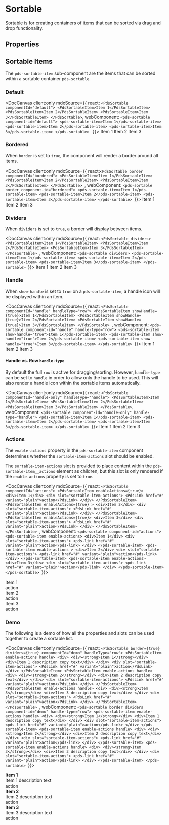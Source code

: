 
# Sortable

Sortable is for creating containers of items that can be sorted via drag and drop functionality.

## Properties

<DocArgsTable componentName='pds-sortable' docSource={components} />

## Sortable Items

The `pds-sortable-item` sub-component are the items that can be sorted within a sortable container `pds-sortable`.

<DocArgsTable componentName='pds-sortable-item' docSource={components} />

### Default

<DocCanvas client:only mdxSource={{
  react: `<PdsSortable componentId="default">
  <PdsSortableItem>Item 1</PdsSortableItem>
  <PdsSortableItem>Item 2</PdsSortableItem>
  <PdsSortableItem>Item 3</PdsSortableItem>
</PdsSortable>`,
  webComponent: `<pds-sortable component-id="default">
  <pds-sortable-item>Item 1</pds-sortable-item>
  <pds-sortable-item>Item 2</pds-sortable-item>
  <pds-sortable-item>Item 3</pds-sortable-item>
</pds-sortable>
`
}}>
  <pds-sortable component-id="default">
    <pds-sortable-item>Item 1</pds-sortable-item>
    <pds-sortable-item>Item 2</pds-sortable-item>
    <pds-sortable-item>Item 3</pds-sortable-item>
  </pds-sortable>
</DocCanvas>

### Bordered

When `border` is set to `true`, the component will render a border around all items.

<DocCanvas client:only mdxSource={{
  react:`<PdsSortable border componentId="bordered">
  <PdsSortableItem>Item 1</PdsSortableItem>
  <PdsSortableItem>Item 2</PdsSortableItem>
  <PdsSortableItem>Item 3</PdsSortableItem>
</PdsSortable>
  `,
  webComponent: `<pds-sortable border component-id="bordered">
  <pds-sortable-item>Item 1</pds-sortable-item>
  <pds-sortable-item>Item 2</pds-sortable-item>
  <pds-sortable-item>Item 3</pds-sortable-item>
</pds-sortable>
`}}>
  <pds-sortable border component-id="bordered">
    <pds-sortable-item>Item 1</pds-sortable-item>
    <pds-sortable-item>Item 2</pds-sortable-item>
    <pds-sortable-item>Item 3</pds-sortable-item>
  </pds-sortable>
</DocCanvas>

### Dividers

When `dividers` is set to `true`, a border will display between items.

<DocCanvas client:only mdxSource={{
  react: `<PdsSortable dividers>
  <PdsSortableItem>Item 1</PdsSortableItem>
  <PdsSortableItem>Item 2</PdsSortableItem>
  <PdsSortableItem>Item 3</PdsSortableItem>
</PdsSortable>
  `,
  webComponent: `<pds-sortable dividers>
  <pds-sortable-item>Item 1</pds-sortable-item>
  <pds-sortable-item>Item 2</pds-sortable-item>
  <pds-sortable-item>Item 3</pds-sortable-item>
</pds-sortable>
`}}>
  <pds-sortable dividers>
    <pds-sortable-item>Item 1</pds-sortable-item>
    <pds-sortable-item>Item 2</pds-sortable-item>
    <pds-sortable-item>Item 3</pds-sortable-item>
  </pds-sortable>
</DocCanvas>

### Handle

When `show-handle` is set to `true` on a `pds-sortable-item`, a handle icon will be displayed within an item.

<DocCanvas client:only mdxSource={{
  react: `<PdsSortable componentId="handle" handleType="row">
  <PdsSortableItem showHandle={true}>Item 1</PdsSortableItem>
  <PdsSortableItem showHandle={true}>Item 2</PdsSortableItem>
  <PdsSortableItem showHandle={true}>Item 3</PdsSortableItem>
</PdsSortable>
  `,
  webComponent: `<pds-sortable component-id="handle" handle-type="row">
  <pds-sortable-item show-handle="true">Item 1</pds-sortable-item>
  <pds-sortable-item show-handle="true">Item 2</pds-sortable-item>
  <pds-sortable-item show-handle="true">Item 3</pds-sortable-item>
</pds-sortable>
`}}>
  <pds-sortable component-id="handle" handle-type="row">
    <pds-sortable-item show-handle="true">Item 1</pds-sortable-item>
    <pds-sortable-item show-handle="true">Item 2</pds-sortable-item>
    <pds-sortable-item show-handle="true">Item 3</pds-sortable-item>
  </pds-sortable>
</DocCanvas>

#### Handle vs. Row `handle-type`

By default the full `row` is active for dragging/sorting. However, `handle-type` can be set to `handle` in order to allow only the handle to be used. This will also render a handle icon within the sortable items automatically.

<DocCanvas client:only mdxSource={{
  react: `<PdsSortable componentId="handle-only" handleType="handle">
  <PdsSortableItem>Item 1</PdsSortableItem>
  <PdsSortableItem>Item 2</PdsSortableItem>
  <PdsSortableItem>Item 3</PdsSortableItem>
</PdsSortable>`,
  webComponent: `<pds-sortable component-id="handle-only" handle-type="handle">
  <pds-sortable-item>Item 1</pds-sortable-item>
  <pds-sortable-item>Item 2</pds-sortable-item>
  <pds-sortable-item>Item 3</pds-sortable-item>
</pds-sortable>
`}}>
  <pds-sortable component-id="handle-only" handle-type="handle">
    <pds-sortable-item>Item 1</pds-sortable-item>
    <pds-sortable-item>Item 2</pds-sortable-item>
    <pds-sortable-item>Item 3</pds-sortable-item>
  </pds-sortable>
</DocCanvas>

### Actions

The `enable-actions` property in the `pds-sortable-item` component determines whether the `sortable-item-actions` slot should be enabled.

The `sortable-item-actions` slot is provided to place content within the `pds-sortable-item__actions` element as children, but this slot is only rendered if the `enable-actions` property is set to `true`.

<DocCanvas client:only mdxSource={{
  react: `<PdsSortable componentId="actions">
  <PdsSortableItem enableActions={true}>
    <div>Item 1</div>
    <div slot="sortable-item-actions">
      <PdsLink href="#" variant="plain">action</PdsLink>
    </div>
  </PdsSortableItem>
  <PdsSortableItem enableActions={true} >
    <div>Item 2</div>
    <div slot="sortable-item-actions">
      <PdsLink href="#" variant="plain">action</PdsLink>
    </div>
  </PdsSortableItem>
  <PdsSortableItem enableActions={true}>
    <div>Item 3</div>
    <div slot="sortable-item-actions">
      <PdsLink href="#" variant="plain">action</PdsLink>
    </div>
  </PdsSortableItem>
</PdsSortable>
  `,
  webComponent: `<pds-sortable component-id="actions">
  <pds-sortable-item enable-actions>
    <div>Item 1</div>
    <div slot="sortable-item-actions">
      <pds-link href="#" variant="plain">action</pds-link>
    </div>
  </pds-sortable-item>
  <pds-sortable-item enable-actions >
    <div>Item 2</div>
    <div slot="sortable-item-actions">
      <pds-link href="#" variant="plain">action</pds-link>
    </div>
  </pds-sortable-item>
  <pds-sortable-item enable-actions>
    <div>Item 3</div>
    <div slot="sortable-item-actions">
      <pds-link href="#" variant="plain">action</pds-link>
    </div>
  </pds-sortable-item>
</pds-sortable>
`}}>
  <pds-sortable component-id="actions">
    <pds-sortable-item enable-actions>
      <div>Item 1</div>
      <div slot="sortable-item-actions">
        <pds-link href="#" variant="plain">action</pds-link>
      </div>
    </pds-sortable-item>
    <pds-sortable-item enable-actions >
      <div>Item 2</div>
      <div slot="sortable-item-actions">
        <pds-link href="#" variant="plain">action</pds-link>
      </div>
    </pds-sortable-item>
    <pds-sortable-item enable-actions>
      <div>Item 3</div>
      <div slot="sortable-item-actions">
        <pds-link href="#" variant="plain">action</pds-link>
      </div>
    </pds-sortable-item>
  </pds-sortable>
</DocCanvas>

### Demo

The following is a demo of how all the properties and slots can be used together to create a sortable list.

<DocCanvas client:only mdxSource={{
  react: `<PdsSortable border={true} dividers={true} componentId="demo" handleType="row">
  <PdsSortableItem enable-actions handle>
    <div>
      <div><strong>Item 1</strong></div>
      <div>Item 1 description copy text</div>
    </div>
    <div slot="sortable-item-actions">
      <PdsLink href="#" variant="plain">action</PdsLink>
    </div>
  </PdsSortableItem>
  <PdsSortableItem enable-actions handle>
    <div>
      <div><strong>Item 2</strong></div>
      <div>Item 2 description copy text</div>
    </div>
    <div slot="sortable-item-actions">
      <PdsLink href="#" variant="plain">action</PdsLink>
    </div>
  </PdsSortableItem>
  <PdsSortableItem enable-actions handle>
    <div>
      <div><strong>Item 3</strong></div>
      <div>Item 3 description copy text</div>
    </div>
    <div slot="sortable-item-actions">
      <PdsLink href="#" variant="plain">action</PdsLink>
    </div>
  </PdsSortableItem>
</PdsSortable>
  `,
  webComponent: `<pds-sortable border dividers component-id="demo" handle-type="row">
  <pds-sortable-item enable-actions handle>
    <div>
      <div><strong>Item 1</strong></div>
      <div>Item 1 description copy text</div>
    </div>
    <div slot="sortable-item-actions">
      <pds-link href="#" variant="plain">action</pds-link>
    </div>
  </pds-sortable-item>
  <pds-sortable-item enable-actions handle>
    <div>
      <div><strong>Item 2</strong></div>
      <div>Item 2 description copy text</div>
    </div>
    <div slot="sortable-item-actions">
      <pds-link href="#" variant="plain">action</pds-link>
    </div>
  </pds-sortable-item>
  <pds-sortable-item enable-actions handle>
    <div>
      <div><strong>Item 3</strong></div>
      <div>Item 3 description copy text</div>
    </div>
    <div slot="sortable-item-actions">
      <pds-link href="#" variant="plain">action</pds-link>
    </div>
  </pds-sortable-item>
</pds-sortable>
`}}>
  <pds-sortable border dividers component-id="demo" handle-type="row">
    <pds-sortable-item enable-actions handle>
      <div>
        <div><strong>Item 1</strong></div>
        <div>Item 1 description text</div>
      </div>
      <div slot="sortable-item-actions">
        <pds-link href="#" variant="plain">action</pds-link>
      </div>
    </pds-sortable-item>
    <pds-sortable-item enable-actions handle>
      <div>
        <div><strong>Item 2</strong></div>
        <div>Item 2 description text</div>
      </div>
      <div slot="sortable-item-actions">
        <pds-link href="#" variant="plain">action</pds-link>
      </div>
    </pds-sortable-item>
    <pds-sortable-item enable-actions handle>
      <div>
        <div><strong>Item 3</strong></div>
        <div>Item 3 description text</div>
      </div>
      <div slot="sortable-item-actions">
        <pds-link href="#" variant="plain">action</pds-link>
      </div>
    </pds-sortable-item>
  </pds-sortable>
</DocCanvas>
